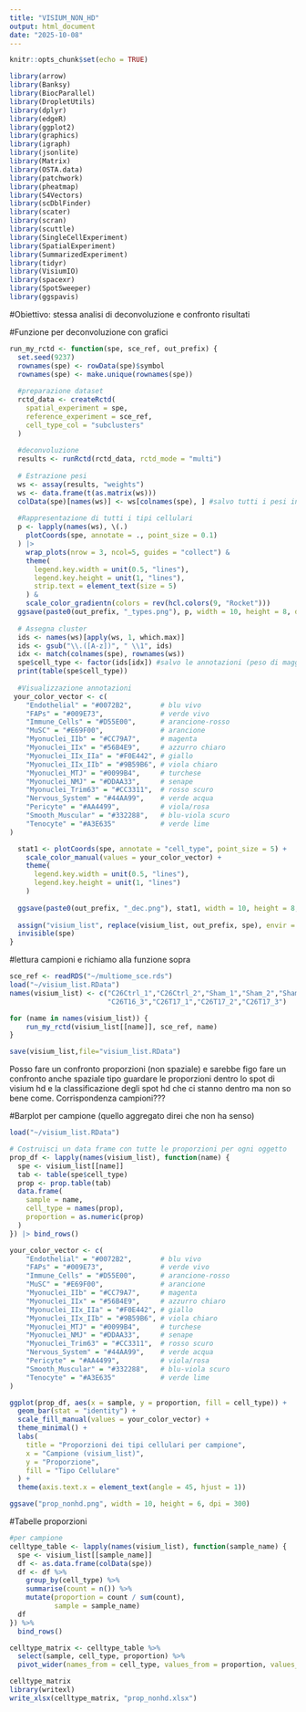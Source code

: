 ```yaml
---
title: "VISIUM_NON_HD"
output: html_document
date: "2025-10-08"
---
```


```r
knitr::opts_chunk$set(echo = TRUE)
```

```r
library(arrow)
library(Banksy)
library(BiocParallel)
library(DropletUtils)
library(dplyr)
library(edgeR)
library(ggplot2)
library(graphics)
library(igraph)
library(jsonlite)
library(Matrix)
library(OSTA.data)
library(patchwork)
library(pheatmap)
library(S4Vectors)
library(scDblFinder)
library(scater)
library(scran)
library(scuttle)
library(SingleCellExperiment)
library(SpatialExperiment)
library(SummarizedExperiment)
library(tidyr)
library(VisiumIO)
library(spacexr)
library(SpotSweeper)
library(ggspavis)
```

#Obiettivo: stessa analisi di deconvoluzione e confronto risultati

#Funzione per deconvoluzione con grafici
```r
run_my_rctd <- function(spe, sce_ref, out_prefix) {
  set.seed(9237)
  rownames(spe) <- rowData(spe)$symbol
  rownames(spe) <- make.unique(rownames(spe))
  
  #preparazione dataset
  rctd_data <- createRctd(
    spatial_experiment = spe,
    reference_experiment = sce_ref,
    cell_type_col = "subclusters"
  )
  
  #deconvoluzione
  results <- runRctd(rctd_data, rctd_mode = "multi")
  
  # Estrazione pesi
  ws <- assay(results, "weights")
  ws <- data.frame(t(as.matrix(ws)))
  colData(spe)[names(ws)] <- ws[colnames(spe), ] #salvo tutti i pesi in spe
  
  #Rappresentazione di tutti i tipi cellulari
  p <- lapply(names(ws), \(.) 
    plotCoords(spe, annotate = ., point_size = 0.1)
  ) |>
    wrap_plots(nrow = 3, ncol=5, guides = "collect") & 
    theme(
      legend.key.width = unit(0.5, "lines"),
      legend.key.height = unit(1, "lines"),
      strip.text = element_text(size = 5) 
    ) & 
    scale_color_gradientn(colors = rev(hcl.colors(9, "Rocket")))
  ggsave(paste0(out_prefix, "_types.png"), p, width = 10, height = 8, dpi = 300)
  
  # Assegna cluster
  ids <- names(ws)[apply(ws, 1, which.max)]
  ids <- gsub("\\.([A-z])", " \\1", ids)
  idx <- match(colnames(spe), rownames(ws))
  spe$cell_type <- factor(ids[idx]) #salvo le annotazioni (peso di maggioranza)
  print(table(spe$cell_type))
  
  #Visualizzazione annotazioni
 your_color_vector <- c(
    "Endothelial" = "#0072B2",       # blu vivo
    "FAPs" = "#009E73",              # verde vivo
    "Immune_Cells" = "#D55E00",      # arancione-rosso
    "MuSC" = "#E69F00",              # arancione
    "Myonuclei_IIb" = "#CC79A7",     # magenta
    "Myonuclei_IIx" = "#56B4E9",     # azzurro chiaro
    "Myonuclei_IIx_IIa" = "#F0E442", # giallo
    "Myonuclei_IIx_IIb" = "#9B59B6", # viola chiaro
    "Myonuclei_MTJ" = "#0099B4",     # turchese
    "Myonuclei_NMJ" = "#DDAA33",     # senape
    "Myonuclei_Trim63" = "#CC3311",  # rosso scuro
    "Nervous_System" = "#44AA99",    # verde acqua
    "Pericyte" = "#AA4499",          # viola/rosa
    "Smooth_Muscular" = "#332288",   # blu-viola scuro
    "Tenocyte" = "#A3E635"           # verde lime
)

  stat1 <- plotCoords(spe, annotate = "cell_type", point_size = 5) +
    scale_color_manual(values = your_color_vector) +
    theme(
      legend.key.width = unit(0.5, "lines"),
      legend.key.height = unit(1, "lines")
    )
  
  ggsave(paste0(out_prefix, "_dec.png"), stat1, width = 10, height = 8, dpi = 300)
  
  assign("visium_list", replace(visium_list, out_prefix, spe), envir = .GlobalEnv)
  invisible(spe)
}
```

#lettura campioni e richiamo alla funzione sopra
```r

sce_ref <- readRDS("~/multiome_sce.rds")
load("~/visium_list.RData")
names(visium_list) <- c("C26Ctrl_1","C26Ctrl_2","Sham_1","Sham_2","Sham_3","C26T16_1","C26T16_2",
                        "C26T16_3","C26T17_1","C26T17_2","C26T17_3")

for (name in names(visium_list)) {
    run_my_rctd(visium_list[[name]], sce_ref, name)
}

save(visium_list,file="visium_list.RData")

```

Posso fare un confronto proporzioni (non spaziale)
e sarebbe figo fare un confronto anche spaziale tipo guardare le proporzioni
dentro lo spot di visium hd e la classificazione degli spot hd che ci stanno dentro
ma non so bene come. Corrispondenza campioni???

#Barplot per campione (quello aggregato direi che non ha senso)
```r

load("~/visium_list.RData")

# Costruisci un data frame con tutte le proporzioni per ogni oggetto
prop_df <- lapply(names(visium_list), function(name) {
  spe <- visium_list[[name]]
  tab <- table(spe$cell_type)
  prop <- prop.table(tab)
  data.frame(
    sample = name,
    cell_type = names(prop),
    proportion = as.numeric(prop)
  )
}) |> bind_rows()

your_color_vector <- c(
    "Endothelial" = "#0072B2",       # blu vivo
    "FAPs" = "#009E73",              # verde vivo
    "Immune_Cells" = "#D55E00",      # arancione-rosso
    "MuSC" = "#E69F00",              # arancione
    "Myonuclei_IIb" = "#CC79A7",     # magenta
    "Myonuclei_IIx" = "#56B4E9",     # azzurro chiaro
    "Myonuclei_IIx_IIa" = "#F0E442", # giallo
    "Myonuclei_IIx_IIb" = "#9B59B6", # viola chiaro
    "Myonuclei_MTJ" = "#0099B4",     # turchese
    "Myonuclei_NMJ" = "#DDAA33",     # senape
    "Myonuclei_Trim63" = "#CC3311",  # rosso scuro
    "Nervous_System" = "#44AA99",    # verde acqua
    "Pericyte" = "#AA4499",          # viola/rosa
    "Smooth_Muscular" = "#332288",   # blu-viola scuro
    "Tenocyte" = "#A3E635"           # verde lime
)

ggplot(prop_df, aes(x = sample, y = proportion, fill = cell_type)) +
  geom_bar(stat = "identity") +
  scale_fill_manual(values = your_color_vector) +
  theme_minimal() +
  labs(
    title = "Proporzioni dei tipi cellulari per campione",
    x = "Campione (visium_list)",
    y = "Proporzione",
    fill = "Tipo Cellulare"
  ) +
  theme(axis.text.x = element_text(angle = 45, hjust = 1))

ggsave("prop_nonhd.png", width = 10, height = 6, dpi = 300)

```

#Tabelle proporzioni 
```r
#per campione
celltype_table <- lapply(names(visium_list), function(sample_name) {
  spe <- visium_list[[sample_name]]
  df <- as.data.frame(colData(spe))
  df <- df %>%
    group_by(cell_type) %>%
    summarise(count = n()) %>%
    mutate(proportion = count / sum(count),
           sample = sample_name)
  df
}) %>%
  bind_rows()

celltype_matrix <- celltype_table %>%
  select(sample, cell_type, proportion) %>%
  pivot_wider(names_from = cell_type, values_from = proportion, values_fill = 0)

celltype_matrix
library(writexl)
write_xlsx(celltype_matrix, "prop_nonhd.xlsx")

```



